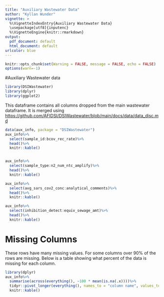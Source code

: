 ```yaml
---
title: "Auxiliary Wastewater Data"
author: "Kyllan Wunder"
vignette: >
  %\VignetteIndexEntry{Auxiliary Wastewater Data}
  \usepackage[utf8]{inputenc}
  %\VignetteEngine{knitr::rmarkdown}
output:
  pdf_document: default
  html_document: default
urlcolor: blue
---
```


```r
knitr::opts_chunk$set(Warning = FALSE, message = FALSE, echo = FALSE)
options(warn=-1)
```

#Auxiliary Wastewater data

```r
library(DSIWastewater)
library(dplyr)
library(ggplot2)
```

This dataframe contains all columns dropped from the main wastewater dataframe. It is merged using [https://github.com/AFIDSI/DSIWastewater/blob/main/docs/data/data_disc.md](https://github.com/AFIDSI/DSIWastewater/blob/main/docs/data/data_disc.md)

```r
data(aux_info, package = "DSIWastewater")
aux_info%>%
  select(sample_id:bcov_rec_rate)%>%
  head()%>%
  knitr::kable()


aux_info%>%
  select(sample_type:n2_num_ntc_amplify)%>%
  head()%>%
  knitr::kable()

aux_info%>%
  select(avg_sars_cov2_conc:analytical_comments)%>%
  head()%>%
  knitr::kable()

aux_info%>%
  select(inhibition_detect:equiv_sewage_amt)%>%
  head()%>%
  knitr::kable()
```


# Missing Columns

These rows have many missing values. For some columns over 90% of the rows are missing. Below is a table showing what percent of the data is missing for each column.

```r
library(dplyr)
aux_info%>%
  summarise(across(everything(), ~100 * mean(is.na(.x))))%>%
  tidyr::pivot_longer(everything(), names_to = "column name", values_to = "na %")%>%
  knitr::kable()
```
